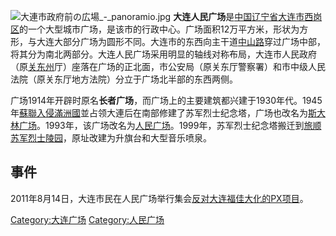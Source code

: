 [[File:大連市政府前の広場_-_panoramio.jpg|thumb]]
'''大连人民广场'''是[[中国|中国]][[辽宁省|辽宁省]][[大连市|大连市]][[西岗区|西岗区]]的一个大型城市广场，是该市的行政中心。广场面积12万平方米，形状为方形，与大连大部分广场为圆形不同。大连市的东西向主干道[[中山路_(大连市)|中山路]]穿过广场中部，将其分为南北两部分。大连人民广场采用明显的轴线对称布局，大连市人民政府（原[[关东州|关东州]]厅）座落在广场的正北面，市公安局（原关东厅警察署）和市中级人民法院（原关东厅地方法院）分立于广场北半部的东西两侧。

广场1914年开辟时原名'''长者广场'''，而广场上的主要建筑都兴建于1930年代。1945年[[蘇聯入侵滿洲國|蘇聯入侵滿洲國]]並占领大連后在南部修建了苏军烈士纪念塔，广场也改名为[[斯大林广场|斯大林广场]]。1993年，该广场改名为[[人民广场|人民广场]]。1999年，苏军烈士纪念塔搬迁到[[旅顺苏军烈士陵园|旅顺苏军烈士陵园]]，原址改建为升旗台和大型音乐喷泉。

{{gallery
|File:大连市政府.jpg|大连市政府（原关东州厅旧址）
|File:大连市公安局2.jpg|大连市公安局（原关东厅警察署）
|File:大连人民广场西南块西北向大连市中级人民法院.jpg|大连市中级人民法院（原关东厅地方法院旧址）
|File:Dalian Metro Line 2-People's Sq Entrance.jpg|地铁[[人民广场站_(大连市)|人民广场站]]入口
}}

== 事件 ==
2011年8月14日，大连市民在人民广场举行集会[[2011年大连市反对PX项目游行|反对大连福佳大化的PX项目]]。

[[Category:大连广场|Category:大连广场]]
[[Category:人民广场|Category:人民广场]]